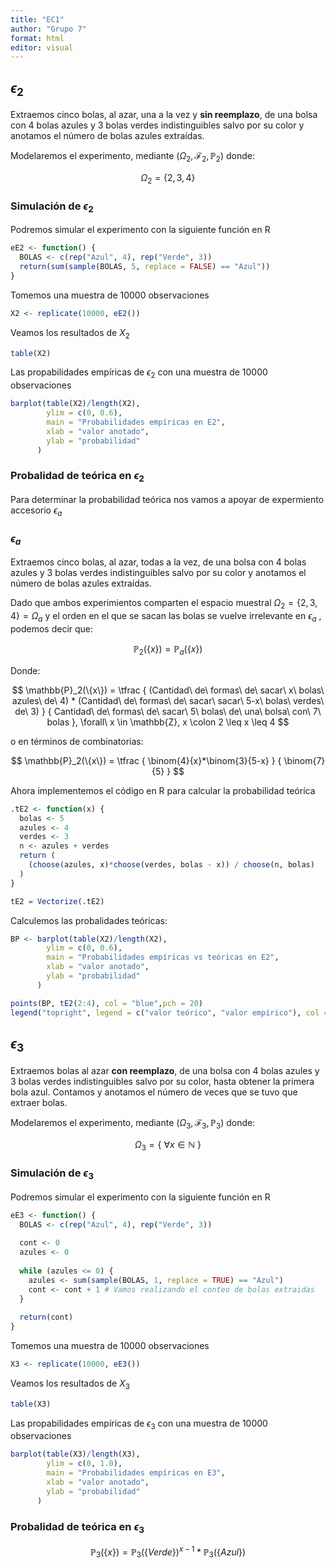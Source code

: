 ```yaml
---
title: "EC1"
author: "Grupo 7"
format: html
editor: visual
---
```


## $\epsilon_2$

Extraemos cinco bolas, al azar, una a la vez y **sin reemplazo**, de una bolsa con 4 bolas azules y 3 bolas verdes indistinguibles salvo por su color y anotamos el número de bolas azules extraídas.

Modelaremos el experimento, mediante $(\Omega_2, \mathcal{F}_2, \mathbb{P}_2)$ donde:

$$\Omega_2 = \{2, 3, 4\}$$

### Simulación de $\epsilon_2$

Podremos simular el experimento con la siguiente función en R

```r
eE2 <- function() {
  BOLAS <- c(rep("Azul", 4), rep("Verde", 3))
  return(sum(sample(BOLAS, 5, replace = FALSE) == "Azul"))
}
```

Tomemos una muestra de 10000 observaciones

```r
X2 <- replicate(10000, eE2())
```

Veamos los resultados de $X_2$

```r
table(X2)
```

Las propabilidades empíricas de $\epsilon_2$ con una muestra de 10000 observaciones

```r
barplot(table(X2)/length(X2),
        ylim = c(0, 0.6),
        main = "Probabilidades empíricas en E2",
        xlab = "valor anotado",
        ylab = "probabilidad"
      )
```

### Probalidad de teórica en $\epsilon_2$

Para determinar la probabilidad teórica nos vamos a apoyar de expermiento accesorio $\epsilon_a$

::: callout-note
### $\epsilon_a$

Extraemos cinco bolas, al azar, todas a la vez, de una bolsa con 4 bolas azules y 3 bolas verdes indistinguibles salvo por su color y anotamos el número de bolas azules extraídas.
:::

Dado que ambos experimientos comparten el espacio muestral $\Omega_2 = \{2, 3, 4\} = \Omega_a$ y el orden en el que se sacan las bolas se vuelve irrelevante en $\epsilon_a$ , podemos decir que:

$$\mathbb{P}_2(\{x\}) = \mathbb{P}_a(\{x\})$$

Donde:

$$
\mathbb{P}_2(\{x\}) = 
  \tfrac
    {
      (Cantidad\ de\ formas\ de\ sacar\ x\ bolas\ azules\ de\ 4) * 
      (Cantidad\ de\ formas\ de\ sacar\ sacar\ 5-x\ bolas\ verdes\ de\ 3)
    }
    {
      Cantidad\ de\ formas\ de\ sacar\ 5\ bolas\ de\ una\ bolsa\ con\ 7\ bolas
    }, 
    \forall\ x \in \mathbb{Z}, x \colon 2 \leq x \leq 4
$$

o en términos de combinatorias:

$$
\mathbb{P}_2(\{x\}) = 
  \tfrac
    {
      \binom{4}{x}*\binom{3}{5-x}
    }
    {
      \binom{7}{5}
    }
$$

Ahora implementemos el código en R para calcular la probabilidad teóríca

```r
.tE2 <- function(x) {
  bolas <- 5
  azules <- 4
  verdes <- 3
  n <- azules + verdes
  return (
    (choose(azules, x)*choose(verdes, bolas - x)) / choose(n, bolas)
  )
}

tE2 = Vectorize(.tE2)
```

Calculemos las probalidades teóricas:

```r
BP <- barplot(table(X2)/length(X2),
        ylim = c(0, 0.6),
        main = "Probabilidades empíricas vs teóricas en E2",
        xlab = "valor anotado",
        ylab = "probabilidad"
      )

points(BP, tE2(2:4), col = "blue",pch = 20)
legend("topright", legend = c("valor teórico", "valor empírico"), col = c("blue", "gray"), fill = c(NA, "gray"), pch = c(20, NA), border = c(NA, "black"), bty = "n")
```

## $\epsilon_3$

Extraemos bolas al azar **con reemplazo**, de una bolsa con 4 bolas azules y 3 bolas verdes indistinguibles salvo por su color, hasta obtener la primera bola azul. Contamos y anotamos el número de veces que se tuvo que extraer bolas.

Modelaremos el experimento, mediante $(\Omega_3, \mathcal{F}_3, \mathbb{P}_3)$ donde:

$$\Omega_3 = \{\ \forall x \in \mathbb{N}\ \}$$

### Simulación de $\epsilon_3$

Podremos simular el experimento con la siguiente función en R

```r
eE3 <- function() {
  BOLAS <- c(rep("Azul", 4), rep("Verde", 3))
  
  cont <- 0
  azules <- 0
  
  while (azules <= 0) {
    azules <- sum(sample(BOLAS, 1, replace = TRUE) == "Azul")
    cont <- cont + 1 # Vamos realizando el conteo de bolas extraidas
  }
  
  return(cont)
}
```

Tomemos una muestra de 10000 observaciones

```r
X3 <- replicate(10000, eE3())
```

Veamos los resultados de $X_3$

```r
table(X3)
```

Las propabilidades empíricas de $\epsilon_3$ con una muestra de 10000 observaciones

```r
barplot(table(X3)/length(X3),
        ylim = c(0, 1.0),
        main = "Probabilidades empíricas en E3",
        xlab = "valor anotado",
        ylab = "probabilidad"
      )
```

### Probalidad de teórica en $\epsilon_3$

$$\mathbb{P}_3(\{x\}) = \mathbb{P}_3(\{Verde\})^{x-1}*\mathbb{P}_3(\{Azul\})$$